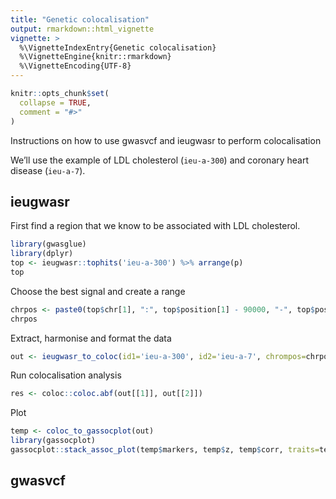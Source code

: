 ```yaml
---
title: "Genetic colocalisation"
output: rmarkdown::html_vignette
vignette: >
  %\VignetteIndexEntry{Genetic colocalisation}
  %\VignetteEngine{knitr::rmarkdown}
  %\VignetteEncoding{UTF-8}
---
```


```r
knitr::opts_chunk$set(
  collapse = TRUE,
  comment = "#>"
)
```

Instructions on how to use gwasvcf and ieugwasr to perform colocalisation

We'll use the example of LDL cholesterol (`ieu-a-300`) and coronary heart disease (`ieu-a-7`). 


## ieugwasr

First find a region that we know to be associated with LDL cholesterol.

```r
library(gwasglue)
library(dplyr)
top <- ieugwasr::tophits('ieu-a-300') %>% arrange(p)
top
```

Choose the best signal and create a range

```r
chrpos <- paste0(top$chr[1], ":", top$position[1] - 90000, "-", top$position[1] + 90000)
chrpos
```

Extract, harmonise and format the data

```r
out <- ieugwasr_to_coloc(id1='ieu-a-300', id2='ieu-a-7', chrompos=chrpos)
```

Run colocalisation analysis

```r
res <- coloc::coloc.abf(out[[1]], out[[2]])
```

Plot

```r
temp <- coloc_to_gassocplot(out)
library(gassocplot)
gassocplot::stack_assoc_plot(temp$markers, temp$z, temp$corr, traits=temp$traits)
```


## gwasvcf
